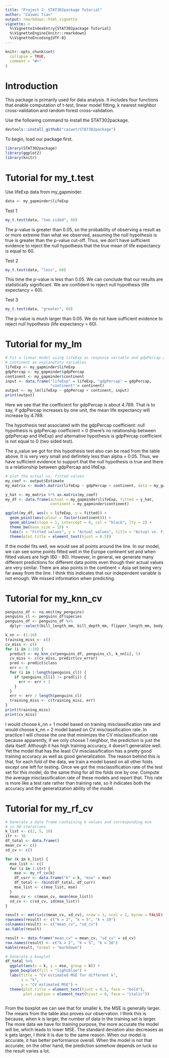 ```yaml
---
title: "Project 2: STAT302package Tutorial"
author: "Caiwei Tian"
output: rmarkdown::html_vignette
vignette: >
  %\VignetteIndexEntry{STAT302package Tutorial}
  %\VignetteEngine{knitr::rmarkdown}
  %\VignetteEncoding{UTF-8}
---
```


```r
knitr::opts_chunk$set(
  collapse = TRUE,
  comment = "#>"
)
```


# Introduction
This package is primarily used for data analysis. It includes four functions that enable computation of t-test, linear model fitting, k nearest neighbor cross-validation and random forest cross-validation.

Use the following command to install the STAT302package.

```r
devtools::install_github("caiwet/STAT302package")
```

To begin, load our package first.
```r
library(STAT302package)
library(ggplot2)
library(knitr)
```

# Tutorial for my_t.test
Use lifeExp data from my_gapminder.
```r
data <- my_gapminder$lifeExp
```

Test 1
```r
my_t.test(data, "two.sided", 60)
```

The p-value is greater than 0.05, so the probability of observing a result as or more extreme than what we observed, assuming the null hypothesis is true is greater than the p-value cut-off. Thus, we don't have sufficient evidence to reject the null hypothesis that the true mean of life expectancy is equal to 60.

Test 2
```r
my_t.test(data, "less", 60)
```

This time the p-value is less than 0.05. We can conclude that our results are statistically significant. We are confident to reject null hypothesis (life expectancy = 60).

Test 3
```r
my_t.test(data, "greater", 60)
```

The p-value is much larger than 0.05. We do not have sufficient evidence to reject null hypothesis (life expectancy = 60).

# Tutorial for my_lm

```r
# Fit a linear model using lifeExp as response variable and gdpPercap and 
# continent as explanatory variables
lifeExp <- my_gapminder$lifeExp
gdpPercap <- my_gapminder$gdpPercap
continent <- my_gapminder$continent
input <- data.frame("lifeExp" = lifeExp, "gdpPercap" = gdpPercap, 
                    "continent" = continent)
output <- my_lm(lifeExp ~ gdpPercap + continent, input)
print(output)
```

Here we see that the coefficient for gdpPercap is about 4.789. That is to say, if gdpPercap increases by one unit, the mean life expectancy will increase by 4.789. 

The hypothesis test associated with the gdpPercap coefficient: 
null hypothesis is gdpPercap coefficient = 0 (there's no relationship between gdpPercap and lifeExp) and
alternative hypothesis is gdpPercap coefficient is not equal to 0 (two sided test).

The p_value we got for this hypothesis test also can be read from the table above. It is very very small and definitely less than alpha = 0.05. Thus, we have sufficient evidence to support that the null hypothesis is true and there is a relationship between gdpPercap and lifeExp.

```r
# plot the actual vs. fitted values
my_coef <- output$Estimate
my_matrix <- model.matrix(lifeExp ~ gdpPercap + continent, data = my_gapminder)

y_hat <- my_matrix %*% as.matrix(my_coef)
my_df <- data.frame(actual = my_gapminder$lifeExp, fitted = y_hat, 
                    continent = my_gapminder$continent)

ggplot(my_df, aes(x = lifeExp, y = fitted)) +
  geom_point(aes(colour = factor(continent))) +
  geom_abline(slope = 1, intercept = 0, col = "black", lty = 2) +
  theme_bw(base_size = 15) +
  labs(x = "Fitted values", y = "Actual values", title = "Actual vs. Fitted") +
  theme(plot.title = element_text(hjust = 0.5))
```

If the model fits well, we would see all points around the line. In our model, we can see some points fitted well in the Europe continent set and when fitted values are high (60 - 80). However, in general, we generate many different predictions for different data points even though their actual values are very similar. There are also points in the continent = Asia set being very far away from the line. I think this indicates that our independent variable is not enough. We missed information when predicting. 


# Tutorial for my_knn_cv

```r
penguins_df <- na.omit(my_penguins)
penguins_cl <- penguins_df$species
penguins_df <- penguins_df %>%
  dplyr::select(bill_length_mm, bill_depth_mm, flipper_length_mm, body_mass_g)

k_nn <- (1:10)
training_miss <- c()
cv_miss <- c()
for (i in 1:10) {
  predict <- my_knn_cv(penguins_df, penguins_cl, k_nn[i], 5)
  cv_miss <- c(cv_miss, predict$cv_error)
  pred <- predict$class
  err <- 0
  for (i in 1:length(penguins_cl)) {
    if (penguins_cl[i] != pred[i]) {
      err <- err + 1
    }
  }
  err <- err / length(penguins_cl)
  training_miss <- c(training_miss, err)
}
print(training_miss)
print(cv_miss)
```


I would choose k_nn = 1 model based on training misclassification rate and would choose k_nn = 2 model based on CV misclassification rate. In practice I will choose the one that minimizes the CV misclassification rate because apparently, if we only choose 1 neighbor, the prediction is just the data itself. Although it has high training accuracy, it doesn't generalize well. Yet the model that has the least CV misclassification has a pretty good training accuracy as well as good generalization. The reason behind this is that, for each fold of the data, we train a model based on all other folds except one left for testing. Once we got the misclassification rate of the test set for this model, do the same thing for all the folds one by one. Compute the average misclassification rate of these models and report that. This rate is more like a test rate rather than training rate, so it indicates both the accuracy and the generalization ability of the model.

# Tutorial for my_rf_cv

```r
# Generate a data frame containing k values and corresponding mse 
# in 30 iterations
k_list <- c(2, 5, 10)
itr <- 30
df_total <- data.frame()
mean_cv <- c()
sd_cv <- c()

for (k in k_list) {
  mse_list <- c()
  for (i in 1:itr) {
    mse <- my_rf_cv(k)
    df_curr <- data.frame("k" = k, "mse" = mse)
    df_total <- rbind(df_total, df_curr)
    mse_list <- c(mse_list, mse)
  }
  mean_cv <- c(mean_cv, mean(mse_list))
  sd_cv <- c(sd_cv, sd(mse_list))
}

result <- matrix(c(mean_cv, sd_cv), nrow = 3, ncol = 2, byrow = FALSE)
rownames(result) <- c("k = 2", "k = 5", "k = 10")
colnames(result) <- c("mean_cv", "sd_cv")
as.table(result)

result <- data.frame("mean_cv" = mean_cv, "sd_cv" = sd_cv)
row.names(result) <- c("k = 2", "k = 5", "k = 10")
kable(result, format = "markdown")
```


```r
# Generate a boxplot
df_total %>% 
  ggplot(aes(x = k, y = mse, group = k)) +
  geom_boxplot(fill = "lightblue") +
  labs(title = "CV estimated MSE for different k",
       x = "k",
       y = "CV estimated MSE") +
  theme(plot.title = element_text(hjust = 0.5, face = "bold"),
        plot.caption = element_text(hjust = 0, face = "italic"))
  
```

From the boxplot we can see that for smaller k, the MSE is generally larger. The means from the table also proves our observation. I think this is because, when k is larger, the number of data in the training set is larger. The more data we have for training purpose, the more accurate the model will be, which leads to lower MSE. The standard deviation also decreases as k gets larger, I think it is due to the same reason. When our model is accurate, it has better performance overall. When the model is not that accurate, on the other hand, the prediction somehow depends on luck so the result varies a lot.


























